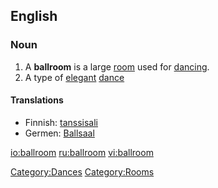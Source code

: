 ==English==
{{wikipedia}}
===Noun===
{{en-noun|pl=ballrooms}}

# A '''ballroom''' is a large [[room]] used for [[dance|dancing]].
# A type of [[elegant]] [[dance]]

====Translations====
*Finnish: [[tanssisali]]
*Germen: [[Ballsaal]]

[[Category:Dances]]
[[Category:Rooms]]

[[io:ballroom]]
[[ru:ballroom]]
[[vi:ballroom]]
